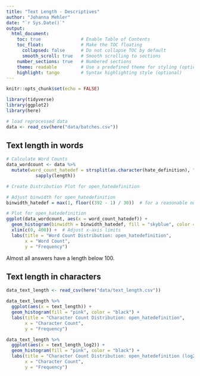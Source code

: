 ```yaml
---
title: "Text Length - Descriptives"
author: "Johanna Mehler"
date: "`r Sys.Date()`"
output: 
  html_document:
    toc: true               # Enable Table of Contents
    toc_float:              # Make the TOC floating
      collapsed: false      # Do not collapse TOC by default
      smooth_scroll: true   # Smooth scrolling to sections
    number_sections: true   # Numbered sections
    theme: readable         # Use a predefined theme for styling (optional)
    highlight: tango        # Syntax highlighting style (optional)
---
```


```r
knitr::opts_chunk$set(echo = FALSE)
```

```r
library(tidyverse)
library(ggplot2)
library(here)

# load reprocessed data
data <- read_csv(here("data/batches.csv"))
```


## Text length in words 

```r
# Calculate Word Counts
data_wordcount <- data %>%
  mutate(word_count_hatedef = strsplit(as.character(hate_definition), " ") %>%
           sapply(length))

# Create Distribution Plot for open_hatedefinition

# Adjust binwidth for open_hatedefinition
binwidth_hatedef = max(1, floor((392 - 1) / 30))  # for a reasonable number of bins

# Plot for open_hatedefinition
ggplot(data_wordcount, aes(x = word_count_hatedef)) +
  geom_histogram(binwidth = binwidth_hatedef, fill = "skyblue", color = "black") +
  xlim(c(0, 400)) +  # Adjust x-axis limits
  labs(title = "Word Count Distribution: open_hatedefinition",
       x = "Word Count",
       y = "Frequency")
```

Almost all answers have a length below 100.


## Text length in characters

```r
data_text_length <- read_csv(here("data/text_length.csv"))

data_text_length %>% 
  ggplot(aes(x = text_length)) +
  geom_histogram(fill = "pink", color = "black") +
  labs(title = "Character Count Distribution: open_hatedefinition",
       x = "Character Count",
       y = "Frequency")

data_text_length %>% 
  ggplot(aes(x = text_length_log2)) +
  geom_histogram(fill = "pink", color = "black") +
  labs(title = "Character Count Distribution: open_hatedefinition (log2)",
       x = "Character Count",
       y = "Frequency")
```

